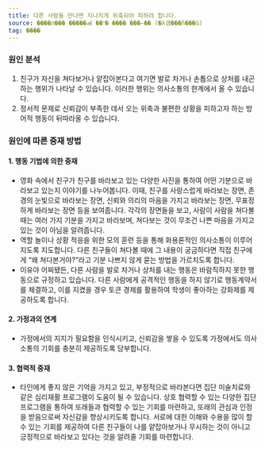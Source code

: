 ```yaml
---
title: 다른 사람을 만나면 지나치게 위축되어 피하려 합니다.
source: ����л��� �����ൿ ��ʺ� ���� ���̵�� (�λ걤���ñ���û)
tag: ����
---
```


### 원인 분석

1. 친구가 자신을 쳐다보거나 얕잡아본다고 여기면 발로 차거나 손톱으로 상처를 내곤 하는 행위가 나타날 수 있습니다. 이러한 행위는 의사소통의 한계에서 올 수 있습니다.
2. 정서적 문제로 신뢰감이 부족한 데서 오는 위축과 불편한 상황을 피하고자 하는 방어적 행동이 뒤따라올 수 있습니다.

### 원인에 따른 중재 방법

#### 1. 행동 기법에 의한 중재

- 영화 속에서 친구가 친구를 바라보고 있는 다양한 사진을 통하여 어떤 기분으로 바라보고 있는지 이야기를 나누어봅니다. 이때, 친구를 사랑스럽게 바라보는 장면, 존경의 눈빛으로 바라보는 장면, 신뢰와 의리의 마음을 가지고 바라보는 장면, 무표정하게 바라보는 장면 등을 보여줍니다. 각각의 장면들을 보고, 사람이 사람을 쳐다볼 때는 여러 가지 기분을 가지고 바라보며, 쳐다보는 것이 무조건 나쁜 마음을 가지고 있는 것이 아님을 알려줍니다.
- 역할 놀이나 상황 적응을 위한 모의 훈련 등을 통해 화용론적인 의사소통이 이루어지도록 지도합니다. 다른 친구들이 쳐다볼 때에 그 내용이 궁금하다면 직접 친구에게 “왜 쳐다본거야?”라고 기분 나쁘지 않게 묻는 방법을 가르치도록 합니다.
- 이유야 어찌됐든, 다른 사람을 발로 차거나 상처를 내는 행동은 바람직하지 못한 행동으로 규정하고 있습니다. 다른 사람에게 공격적인 행동을 하지 않기로 행동계약서를 체결하고, 이를 지켰을 경우 토큰 경제를 활용하여 학생이 좋아하는 강화제를 제공하도록 합니다.

#### 2. 가정과의 연계

- 가정에서의 지지가 필요함을 인식시키고, 신뢰감을 쌓을 수 있도록 가정에서도 의사소통의 기회를 충분히 제공하도록 당부합니다.

#### 3. 협력적 중재

- 타인에게 좋지 않은 기억을 가지고 있고, 부정적으로 바라본다면 집단 미술치료와 같은 심리재활 프로그램이 도움이 될 수 있습니다. 상호 협력할 수 있는 다양한 집단 프로그램을 통하여 또래들과 협력할 수 있는 기회를 마련하고, 또래의 관심과 인정을 받음으로써 자신감을 향상시키도록 합니다. 서로에 대한 이해와 수용을 많이 할 수 있는 기회를 제공하여 다른 친구들이 나를 얕잡아보거나 무시하는 것이 아니고 긍정적으로 바라보고 있다는 것을 알려줄 기회를 마련합니다.
